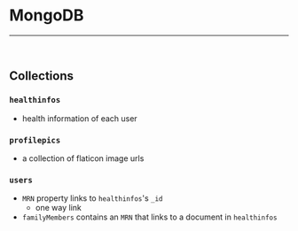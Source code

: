 
<Meta title="Docs/MongoDB" />

# MongoDB

<hr />
<br />

## Collections

### `healthinfos`

- health information of each user

### `profilepics`

- a collection of flaticon image urls

### `users `

- `MRN` property links to `healthinfos`'s `_id`
  - one way link
- `familyMembers` contains an `MRN` that links to a document in `healthinfos`
